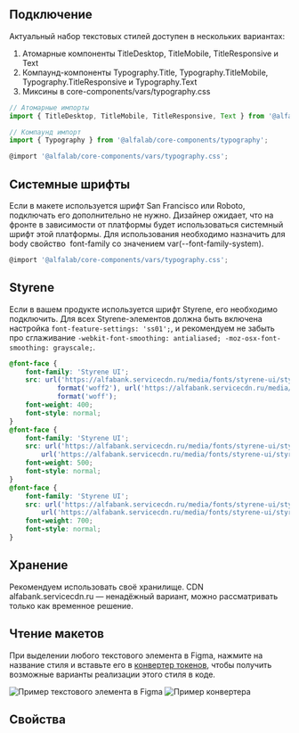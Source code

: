 
## Подключение

Актуальный набор текстовых стилей доступен в нескольких вариантах:

1. Атомарные компоненты TitleDesktop, TitleMobile, TitleResponsive и Text
2. Компаунд-компоненты Typography.Title, Typography.TitleMobile, Typography.TitleResponsive и Typography.Text
3. Миксины в core-components/vars/typography.css

```jsx
// Атомарные импорты
import { TitleDesktop, TitleMobile, TitleResponsive, Text } from '@alfalab/core-components/typography';

// Компаунд импорт
import { Typography } from '@alfalab/core-components/typography';

@import '@alfalab/core-components/vars/typography.css';
```

## Системные шрифты

Если в макете используется шрифт San Francisco или Roboto, подключать его дополнительно не нужно.
Дизайнер ожидает, что на фронте в зависимости от платформы будет использоваться системный шрифт этой платформы.
Для использования необходимо назначить для body свойство  font-family со значением var(--font-family-system).

```jsx
@import '@alfalab/core-components/vars/typography.css';
```

## Styrene

Если в вашем продукте используется шрифт Styrene, его необходимо подключить.
Для всех Styrene-элементов должна быть включена настройка `font-feature-settings: 'ss01';`,
и рекомендуем не забыть про сглаживание `-webkit-font-smoothing: antialiased; -moz-osx-font-smoothing: grayscale;`.

```css
@font-face {
    font-family: 'Styrene UI';
    src: url('https://alfabank.servicecdn.ru/media/fonts/styrene-ui/styrene-ui_regular.woff2')
            format('woff2'), url('https://alfabank.servicecdn.ru/media/fonts/styrene-ui/styrene-ui_regular.woff')
            format('woff');
    font-weight: 400;
    font-style: normal;
}
@font-face {
    font-family: 'Styrene UI';
    src: url('https://alfabank.servicecdn.ru/media/fonts/styrene-ui/styrene-ui_medium.woff2') format('woff2'),
        url('https://alfabank.servicecdn.ru/media/fonts/styrene-ui/styrene-ui_medium.woff') format('woff');
    font-weight: 500;
    font-style: normal;
}
@font-face {
    font-family: 'Styrene UI';
    src: url('https://alfabank.servicecdn.ru/media/fonts/styrene-ui/styrene-ui_bold.woff2') format('woff2'),
        url('https://alfabank.servicecdn.ru/media/fonts/styrene-ui/styrene-ui_bold.woff') format('woff');
    font-weight: 700;
    font-style: normal;
}
```

## Хранение

Рекомендуем использовать своё хранилище.
CDN alfabank.servicecdn.ru — ненадёжный вариант, можно рассматривать только как временное решение.

## Чтение макетов

При выделении любого текстового элемента в Figma, нажмите на название стиля и вставьте его в [конвертер токенов](/docs/token-converter--docs),
чтобы получить возможные варианты реализации этого стиля в коде.

<div
    data-role="wrapper"
    style={{
        display: 'flex',
        justifyContent: 'center',
        alignItems: 'start',
        marginTop: '24px',
        height: '340',
        background: '#F2F3F5',
        borderRadius: '16px',
        padding: '32px',
        gap: '14px',
    }}
>
    <img src='./images/typography_figma-element.png' alt='Пример текстового элемента в Figma' />
    <img src='./images/typography_figma-converter.png' alt='Пример конвертера' />
</div>

## Свойства

<ArgsTabs components={Typography} />
